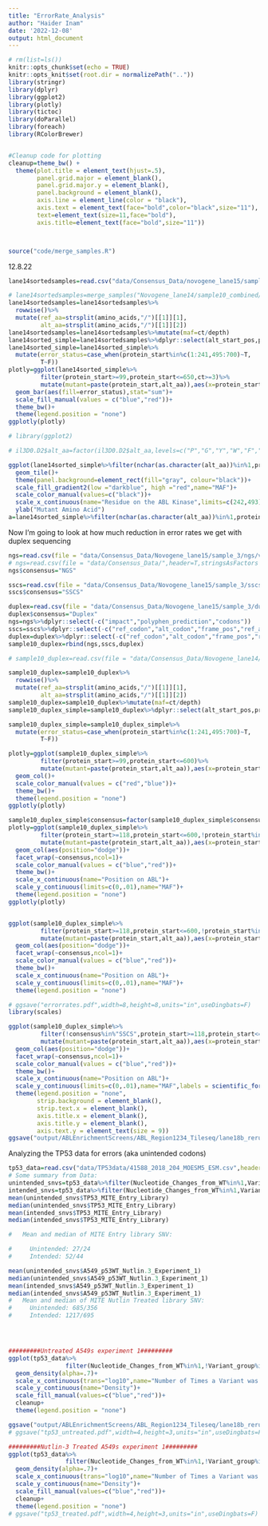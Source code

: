 ```yaml
---
title: "ErrorRate_Analysis"
author: "Haider Inam"
date: '2022-12-08'
output: html_document
---
```


```r
# rm(list=ls())
knitr::opts_chunk$set(echo = TRUE)
knitr::opts_knit$set(root.dir = normalizePath(".."))
library(stringr)
library(dplyr)
library(ggplot2)
library(plotly)
library(tictoc)
library(doParallel)
library(foreach)
library(RColorBrewer)


#Cleanup code for plotting
cleanup=theme_bw() +
  theme(plot.title = element_text(hjust=.5),
        panel.grid.major = element_blank(),
        panel.grid.major.y = element_blank(),
        panel.background = element_blank(),
        axis.line = element_line(color = "black"),
        axis.text = element_text(face="bold",color="black",size="11"),
        text=element_text(size=11,face="bold"),
        axis.title=element_text(face="bold",size="11"))




```

```r
source("code/merge_samples.R")
```


12.8.22
```r
lane14sortedsamples=read.csv("data/Consensus_Data/novogene_lane15/sample_3/ngs/variants_unique_ann.csv")

# lane14sortedsamples=merge_samples("Novogene_lane14/sample10_combined/sscs","Novogene_lane14/sample11/sscs")
lane14sortedsamples=lane14sortedsamples%>%
  rowwise()%>%
  mutate(ref_aa=strsplit(amino_acids,"/")[[1]][1],
         alt_aa=strsplit(amino_acids,"/")[[1]][2])
lane14sortedsamples=lane14sortedsamples%>%mutate(maf=ct/depth)
lane14sorted_simple=lane14sortedsamples%>%dplyr::select(alt_start_pos,protein_start,ref,alt,ref_aa,alt_aa,consequence_terms,ct,depth,maf)
lane14sorted_simple=lane14sorted_simple%>%
  mutate(error_status=case_when(protein_start%in%c(1:241,495:700)~T,
         T~F))
plotly=ggplot(lane14sorted_simple%>%
         filter(protein_start>=99,protein_start<=650,ct>=3)%>%
         mutate(mutant=paste(protein_start,alt_aa)),aes(x=protein_start,y=maf))+
  geom_bar(aes(fill=error_status),stat="sum")+
  scale_fill_manual(values = c("blue","red"))+
  theme_bw()+
  theme(legend.position = "none")
ggplotly(plotly)

# library(ggplot2)

# il3D0.D2$alt_aa=factor(il3D0.D2$alt_aa,levels=c("P","G","Y","W","F","V","L","I","A","T","S","Q","N","M","C","E","D","R","K","H"))

ggplot(lane14sorted_simple%>%filter(nchar(as.character(alt_aa))%in%1,protein_start>=242,protein_start<=494),aes(x=protein_start,y=alt_aa,fill=ct))+
  geom_tile()+
  theme(panel.background=element_rect(fill="gray", colour="black"))+
  scale_fill_gradient2(low ="darkblue", high ="red",name="MAF")+
  scale_color_manual(values=c("black"))+
  scale_x_continuous(name="Residue on the ABL Kinase",limits=c(242,493),expand=c(0,0),breaks = c(248,250,256, 271,275,300,325,350,363,375,381,400,405,425,450,475))+
  ylab("Mutant Amino Acid")
a=lane14sorted_simple%>%filter(nchar(as.character(alt_aa))%in%1,protein_start>=242,protein_start<=494,consequence_terms%in%"missense_variant")
```


Now I'm going to look at how much reduction in error rates we get with duplex sequencing
```r
ngs=read.csv(file = "data/Consensus_Data/Novogene_lane15/sample_3/ngs/variants_unique_ann.csv",header=T,stringsAsFactors = F)
# ngs=read.csv(file = "data/Consensus_Data/",header=T,stringsAsFactors = F)
ngs$consensus="NGS"

sscs=read.csv(file = "data/Consensus_Data/Novogene_lane15/sample_3/sscs/variant_caller_outputs/variants_unique_ann.csv",header=T,stringsAsFactors = F)
sscs$consensus="SSCS"

duplex=read.csv(file = "data/Consensus_Data/Novogene_lane15/sample_3/duplex/variant_caller_outputs/variants_unique_ann.csv",header=T,stringsAsFactors = F)
duplex$consensus="Duplex"
ngs=ngs%>%dplyr::select(-c("impact","polyphen_prediction","codons"))
sscs=sscs%>%dplyr::select(-c("ref_codon","alt_codon","frame_pos","ref_aa","alt_aa"))
duplex=duplex%>%dplyr::select(-c("ref_codon","alt_codon","frame_pos","ref_aa","alt_aa"))
sample10_duplex=rbind(ngs,sscs,duplex)

# sample10_duplex=read.csv(file = "data/Consensus_Data/Novogene_lane14/sample10_combined/duplex/variant_caller_outputs/variants_unique_ann.csv",header=T,stringsAsFactors = F)

sample10_duplex=sample10_duplex%>%
  rowwise()%>%
  mutate(ref_aa=strsplit(amino_acids,"/")[[1]][1],
         alt_aa=strsplit(amino_acids,"/")[[1]][2])
sample10_duplex=sample10_duplex%>%mutate(maf=ct/depth)
sample10_duplex_simple=sample10_duplex%>%dplyr::select(alt_start_pos,protein_start,ref,alt,ref_aa,alt_aa,consequence_terms,ct,depth,maf,consensus)

sample10_duplex_simple=sample10_duplex_simple%>%
  mutate(error_status=case_when(protein_start%in%c(1:241,495:700)~T,
         T~F))

plotly=ggplot(sample10_duplex_simple%>%
         filter(protein_start>=99,protein_start<=600)%>%
         mutate(mutant=paste(protein_start,alt_aa)),aes(x=protein_start,y=maf,color=error_status))+
  geom_col()+
  scale_color_manual(values = c("red","blue"))+
  theme_bw()+
  theme(legend.position = "none")
ggplotly(plotly)

sample10_duplex_simple$consensus=factor(sample10_duplex_simple$consensus,levels=c("NGS","SSCS","Duplex"))
plotly=ggplot(sample10_duplex_simple%>%
         filter(protein_start>=118,protein_start<=600,!protein_start%in%c(411,493,321,417),ct>=2)%>%
         mutate(mutant=paste(protein_start,alt_aa)),aes(x=protein_start,y=maf,color=error_status))+
  geom_col(aes(position="dodge"))+
  facet_wrap(~consensus,ncol=1)+
  scale_color_manual(values = c("blue","red"))+
  theme_bw()+
  scale_x_continuous(name="Position on ABL")+
  scale_y_continuous(limits=c(0,.01),name="MAF")+
  theme(legend.position = "none")
ggplotly(plotly)


ggplot(sample10_duplex_simple%>%
         filter(protein_start>=118,protein_start<=600,!protein_start%in%c(411,493,321,417),ct>=2)%>%
         mutate(mutant=paste(protein_start,alt_aa)),aes(x=protein_start,y=maf,color=error_status))+
  geom_col(aes(position="dodge"))+
  facet_wrap(~consensus,ncol=1)+
  scale_color_manual(values = c("blue","red"))+
  theme_bw()+
  scale_x_continuous(name="Position on ABL")+
  scale_y_continuous(limits=c(0,.01),name="MAF")+
  theme(legend.position = "none")

# ggsave("errorrates.pdf",width=8,height=8,units="in",useDingbats=F)  
library(scales)

ggplot(sample10_duplex_simple%>%
         filter(!consensus%in%"SSCS",protein_start>=118,protein_start<=600,!protein_start%in%c(411,493,321,417),ct>=2)%>%
         mutate(mutant=paste(protein_start,alt_aa)),aes(x=protein_start,y=maf,color=error_status))+
  geom_col(aes(position="dodge"))+
  facet_wrap(~consensus,ncol=1)+
  scale_color_manual(values = c("blue","red"))+
  theme_bw()+
  scale_x_continuous(name="Position on ABL")+
  scale_y_continuous(limits=c(0,.01),name="MAF",labels = scientific_format())+
  theme(legend.position = "none",
        strip.background = element_blank(),
        strip.text.x = element_blank(),
        axis.title.x = element_blank(),
        axis.title.y = element_blank(),
        axis.text.y = element_text(size = 9))
ggsave("output/ABLEnrichmentScreens/ABL_Region1234_Tileseq/lane18b_rerun_comparisons/dcsvstileseqfigures/plot9_errorrates.pdf",width=7,height=4,units="in",useDingbats=F)
```

Analyzing the TP53 data for errors (aka unintended codons)
```r
tp53_data=read.csv("data/TP53data/41588_2018_204_MOESM5_ESM.csv",header = T,stringsAsFactors = F)
# Some summary from Data:
unintended_snvs=tp53_data%>%filter(Nucleotide_Changes_from_WT%in%1,Variant_group%in%"Unintended")
intended_snvs=tp53_data%>%filter(Nucleotide_Changes_from_WT%in%1,Variant_group%in%"IntendedVtCodon")
mean(unintended_snvs$TP53_MITE_Entry_Library)
median(unintended_snvs$TP53_MITE_Entry_Library)
mean(intended_snvs$TP53_MITE_Entry_Library)
median(intended_snvs$TP53_MITE_Entry_Library)

#   Mean and median of MITE Entry library SNV:

#     Unintended: 27/24
#     Intended: 52/44

mean(unintended_snvs$A549_p53WT_Nutlin.3_Experiment_1)
median(unintended_snvs$A549_p53WT_Nutlin.3_Experiment_1)
mean(intended_snvs$A549_p53WT_Nutlin.3_Experiment_1)
median(intended_snvs$A549_p53WT_Nutlin.3_Experiment_1)
#   Mean and median of MITE Nutlin Treated library SNV:
#     Unintended: 685/356
#     Intended: 1217/695




#########Untreated A549s experiment 1#########
ggplot(tp53_data%>%
                filter(Nucleotide_Changes_from_WT%in%1,!Variant_group%in%"IntendedWtCodon",TP53_MITE_Expression_Library<=200000),aes(x=TP53_MITE_Expression_Library,fill=Variant_group))+
  geom_density(alpha=.7)+
  scale_x_continuous(trans="log10",name="Number of Times a Variant was Seen")+
  scale_y_continuous(name="Density")+
  scale_fill_manual(values=c("blue","red"))+
  cleanup+
  theme(legend.position = "none")

ggsave("output/ABLEnrichmentScreens/ABL_Region1234_Tileseq/lane18b_rerun_comparisons/dcsvstileseqfigures/plot6d_gpp_tp53_ngs_untreated.pdf",width=3.5,height=2.5,units="in",useDingbats=F)
# ggsave("tp53_untreated.pdf",width=4,height=3,units="in",useDingbats=F)

#########Nutlin-3 Treated A549s experiment 1#########
ggplot(tp53_data%>%
                filter(Nucleotide_Changes_from_WT%in%1,!Variant_group%in%"IntendedWtCodon",A549_p53WT_Nutlin.3_Experiment_1<=20000),aes(x=A549_p53WT_Nutlin.3_Experiment_1,fill=Variant_group))+
  geom_density(alpha=.7)+
  scale_x_continuous(trans="log10",name="Number of Times a Variant was Seen")+
  scale_y_continuous(name="Density")+
  scale_fill_manual(values=c("blue","red"))+
  cleanup+
  theme(legend.position = "none")
# ggsave("tp53_treated.pdf",width=4,height=3,units="in",useDingbats=F)
```

